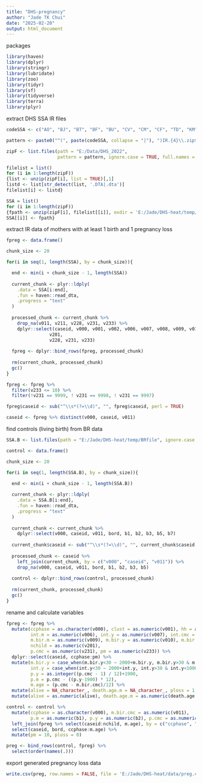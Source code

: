 ---
title: "DHS-pregnancy"
author: "Jade TK Chui"
date: "2025-02-20"
output: html_document
---

packages
```{r}
library(haven)
library(dplyr)
library(stringr)
library(lubridate)
library(zoo)
library(tidyr)
library(sf)
library(tidyverse)
library(terra)
library(plyr)
```

extract DHS SSA IR files
```{r}
codeSSA <- c("AO", "BJ", "BT", "BF", "BU", "CV", "CM", "CF", "TD", "KM", "CG", "CD", "CI", "EK", "ER", "ET", "GA", "GM", "GH", "GN", "KE", "LS", "LB", "MD", "MW", "ML", "MR", "MZ", "NM", "NI", "NG", "OS", "RW", "ST", "SN", "SL", "ZA", "SD", "TZ", "TG", "UG", "ZM", "ZW")

pattern <- paste0("^(", paste(codeSSA, collapse = "|"), ")IR.{4}\\.zip$")

zipF <- list.files(path = "E:/Data/DHS_2022", 
                   pattern = pattern, ignore.case = TRUE, full.names = TRUE)

filelist = list()
for (i in 1:length(zipF))
{list <- unzip(zipF[i], list = TRUE)[,1]
listd <- list[str_detect(list, '.DTA|.dta')]
filelist[i] <- listd}

SSA = list()
for (i in 1:length(zipF))
{fpath <- unzip(zipF[i], filelist[[i]], exdir = 'E:/Jade/DHS-heat/temp/IRfile')
SSA[[i]] <- fpath}
```

extract IR data of mothers with at least 1 birth and 1 pregnancy loss
```{r}
fpreg <- data.frame()

chunk_size <- 20

for(i in seq(1, length(SSA), by = chunk_size)){

  end <- min(i + chunk_size - 1, length(SSA))
  
  current_chunk <- plyr::ldply(
    .data = SSA[i:end],
    .fun = haven::read_dta,
    .progress = "text" 
  )
  
  processed_chunk <- current_chunk %>%
    drop_na(v011, v211, v228, v231, v233) %>%
    dplyr::select(caseid, v000, v001, v002, v006, v007, v008, v009, v010, v011, 
                v201, 
                v228, v231, v233)
  
  fpreg <- dplyr::bind_rows(fpreg, processed_chunk)
  
  rm(current_chunk, processed_chunk)
  gc()
}

fpreg <- fpreg %>%
  filter(v233 <= 10) %>%
  filter(!v231 == 9999, ! v231 == 9998, ! v231 == 9997) 

fpreg$caseid <- sub("^\\s*(?=\\d)", "", fpreg$caseid, perl = TRUE)

caseid <- fpreg %>% distinct(v000, caseid, v011)
```

find controls (living birth) from BR data
```{r}
SSA.B <- list.files(path = "E:/Jade/DHS-heat/temp/BRfile", ignore.case = TRUE, full.names = TRUE)

control <- data.frame()

chunk_size <- 20

for(i in seq(1, length(SSA.B), by = chunk_size)){

  end <- min(i + chunk_size - 1, length(SSA.B))
  
  current_chunk <- plyr::ldply(
    .data = SSA.B[i:end],
    .fun = haven::read_dta,
    .progress = "text" 
  )
  
  current_chunk <- current_chunk %>% 
    dplyr::select(v000, caseid, v011, bord, b1, b2, b3, b5, b7)
  
  current_chunk$caseid <- sub("^\\s*(?=\\d)", "", current_chunk$caseid, perl = TRUE)
  
  processed_chunk <- caseid %>%
    left_join(current_chunk, by = c("v000", "caseid", "v011")) %>%
    drop_na(v000, caseid, v011, bord, b1, b2, b3, b5)
  
  control <- dplyr::bind_rows(control, processed_chunk)
  
  rm(current_chunk, processed_chunk)
  gc()
}
```

rename and calculate variables
```{r}
fpreg <- fpreg %>% 
  mutate(ccphase = as.character(v000), clust = as.numeric(v001), hh = as.numeric(v002), 
         int.m = as.numeric(v006), int.y = as.numeric(v007), int.cmc = as.numeric(v008), 
         m.bir.m = as.numeric(v009), m.bir.y = as.numeric(v010), m.bir.cmc = as.numeric(v011),
         nchild = as.numeric(v201), 
         p.cmc = as.numeric(v231), pm = as.numeric(v233)) %>%
  dplyr::select(caseid, ccphase:pm) %>%
  mutate(m.bir.y = case_when(m.bir.y<30 ~ 2000+m.bir.y, m.bir.y>30 & m.bir.y<1000 ~ 1900+m.bir.y, m.bir.y>1000 ~ m.bir.y), 
         int.y = case_when(int.y<30 ~ 2000+int.y, int.y>30 & int.y<1000 ~ 1900+int.y, int.y>1000 ~ int.y), 
         p.y = as.integer((p.cmc - 1) / 12)+1900, 
         p.m = p.cmc - ((p.y-1900) * 12), 
         m.age = (p.cmc - m.bir.cmc)/12) %>% 
  mutate(alive = NA_character_, death.age.m = NA_character_, ploss = 1, bord = NA_character_) %>% 
  mutate(alive = as.numeric(alive), death.age.m = as.numeric(death.age.m), bord = as.numeric(bord))

control <- control %>%
  mutate(ccphase = as.character(v000), m.bir.cmc = as.numeric(v011), 
         p.m = as.numeric(b1), p.y = as.numeric(b2), p.cmc = as.numeric(b3), alive = as.numeric(b5), death.age.m =as.numeric(b7)) %>%
  left_join(fpreg %>% select(caseid:nchild, m.age), by = c("ccphase", "caseid", "m.bir.cmc")) %>%
  select(caseid, bord, ccphase:m.age) %>%
  mutate(pm = 10, ploss = 0)

preg <- bind_rows(control, fpreg) %>% 
  select(order(names(.))) 
```

export generated pregnancy loss data
```{r}
write.csv(preg, row.names = FALSE, file = 'E:/Jade/DHS-heat/data/preg.csv')
```
